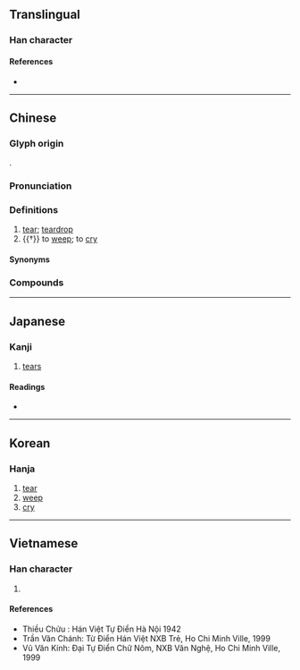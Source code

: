 {{also|泪|涙}}
{{character info/new}}
{{character info/new|0xf94d}}
==Translingual==
{{Han simplified forms|淚|涙|泪}}

===Han character===
{{Han char|rn=85|rad=水|as=08|sn=11|four=33134|canj=EHSK,XEHSK|ids=⿰氵戾}}

====References====
* {{Han ref|kx=0630.020|dkj=17644|dj=1032.050|hdz=31662.070|uh=6DDA|ud=28122|bh=B25C|bd=45660}}

----

==Chinese==
{{zh-forms|s=泪}}

===Glyph origin===
{{Han etym}}
{{Han compound|水|alt1=氵|戾|ls=psc|c1=s|c2=p}}.

===Pronunciation===
{{zh-pron
|m=lèi
|c=leoi6
|h=pfs=lui
|md=
|mn=lūi
|w=
|mc=y
|oc=y
|cat=n,v
}}

===Definitions===
{{zh-hanzi}}

# [[tear]]; [[teardrop]]
# {{†}} to [[weep]]; to [[cry]]

====Synonyms====
{{zh-dial|眼淚}}

===Compounds===
{{zh-der|淚痕|淚花|淚漣漣|淚囊|淚人|淚容|淚如泉湧|淚水|淚汪汪|淚腺|淚眼|淚液|淚盈盈|淚雨|淚珠|一字一淚|偷彈珠淚|催淚彈|催淚瓦斯|含悲忍淚|含淚|噙淚|垂淚|墮淚|孤星淚|孤雛淚|愁眉淚眼|抆淚|抹淚|抹淚揉眵|拭淚|挹淚揉眵|掩淚|揉眵抹淚|揩淚|揮淚|新亭淚|欲哭無淚|泣淚成珠|流淚|涕淚|涕淚交下|涕淚交加|涕淚交垂|涕淚交流|涕淚交集|涕淚交零|涕淚俱下|涕淚縱橫|淌淚|淌眼抹淚|淚下交頤|淚下如雨|淚乾腸斷|淚人兒|淚光|淚出痛腸|淚囊炎|淚堂|淚如雨下|淚妝|淚槽|淚波|淚流滿面|淚涔涔|淚滴|淚珠盈眶|淚盤如露|淚眼愁眉|淚眼汪汪|淚眼矇矓|淚竹|淚管|淚蠟|淚點|滴淚|漻淚|潸然淚下|灑淚|熱淚|熱淚盈眶|燭淚|珠淚|珠淚偷彈|眼淚|眼淚汪汪|眼淚洗面|紅淚|絲淚|老淚|老淚縱橫|聲淚俱下|落淚|蠟淚|血淚|諂淚|迸淚|鉛淚|閣淚|雨淚|零淚|青衫淚|鼻淚管}}

----

==Japanese==
{{ja-kanji forms|涙|淚}}

===Kanji===
{{ja-kanji|grade=|rs=水08|shin=涙}}

# [[tears]]

====Readings====
* {{ja-readings|on=[[るい]] (rui), [[れい]] (rei)|kun=[[なみだ]] (namida)}}

----

==Korean==

===Hanja===
{{ko-hanja|hangeul=[[루]], [[누]]|eumhun=|rv=ru, nu|mr=ru, nu|y=lwu, nwu}}

# [[tear]]
# [[weep]]
# [[cry]]

----

==Vietnamese==

===Han character===
{{vi-hantu|[[lệ]], [[luỵ]]|rs=水08}}

# {{defn|lang=vi|sort=水08}}

====References====
* Thiều Chửu : Hán Việt Tự Điển Hà Nội 1942
* Trần Văn Chánh: Từ Điển Hán Việt NXB Trẻ, Ho Chi Minh Ville, 1999
* Vũ Văn Kính: Đại Tự Điển Chữ Nôm, NXB Văn Nghệ, Ho Chi Minh Ville, 1999